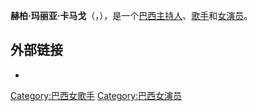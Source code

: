 {{艺人
|姓名 = 赫柏·卡马戈
|类型 = 艺人
|图片 = Hebe Camargo 3.jpg
|图片尺寸 =
|图片简介 = 2009年赫柏·卡马戈 
|本名 =
|外文名 =
|外文 = 
|罗马拼音 =
|英文名 =
|昵称 =
|其他艺名 =
|国籍 =
|民族 =
|籍贯 =
|出生日期 = {{Birth date|1929|3|8|df=yes}}
|出生地点 = [[巴西|巴西]][[圣保罗|圣保罗]][[陶巴特|陶巴特]]
|逝世日期 = {{Death date and age|2012|09|29|1929|03|08}}
|逝世地点 = [[巴西|巴西]][[圣保罗|圣保罗]]
|职业 = [[巴西|巴西]][[主持人|主持人]]、[[歌手|歌手]]和[[女演员|女演员]] 
|语言 =
|三围 =
|教育程度 =
|宗教信仰 =
|配偶 = {{marriage|Décio Capuano|1964|1971}}(已离婚) 育有一子<br />{{marriage|Lélio Ravagnani|1973|2000}}(逝世)
|儿女 =
|父母 =
|音乐类型 =
|演奏乐器 =
|出道地点 =
|出道作 =
|出道日期 =
|代表作 =
|活跃年代 = 1943–2012
|唱片公司 =
|经纪公司 =
|网站 = {{official website|http://hebenaweb.com.br/}}
|相关团体 =
|奖项 =
|IMDb = 0131249
|现任成员 =
|过往成员 =
|音乐专辑 =
|电影 =
|主持节目 =
|电视剧 =
|广播剧 =
|舞台剧 =
|书籍 =
|academyawards =
|afiawards =
|arielaward =
|baftaawards =
|cesarawards =
|emmyawards =
|filmfareawards =
|geminiawards =
|goldenglobeawards =
|goldenraspberryawards =
|goyaawards =
|grammyawards =
|olivierawards =
|iftaawards =
|imageaward =
|nationalfilmawards =
|screenactorsguildawards =
|tonyawards =
}}

'''赫柏·玛丽亚·卡马戈'''（{{lang-pt|Hebe Maria Camargo}}，{{bd|1929年|3月8日|2012年|09月29日|8|catIdx=Camargo, Hebe}}），是一个[[巴西|巴西]][[主持人|主持人]]、[[歌手|歌手]]和[[女演员|女演员]]。

== 外部链接 ==
* {{imdb name|0131249|赫柏·卡马戈}}

{{演员小作品}}

{{DEFAULTSORT:Camargo, Hebe}}
[[Category:巴西女歌手|Category:巴西女歌手]]
[[Category:巴西女演员|Category:巴西女演员]]